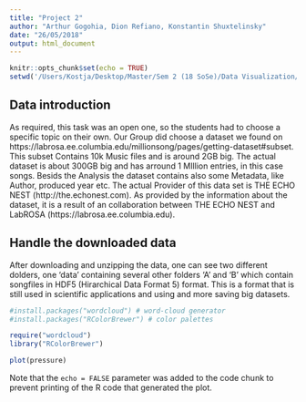 ```yaml
---
title: "Project 2"
author: "Arthur Gogohia, Dion Refiano, Konstantin Shuxtelinsky"
date: "26/05/2018"
output: html_document
---
```


```r
knitr::opts_chunk$set(echo = TRUE)
setwd('/Users/Kostja/Desktop/Master/Sem 2 (18 SoSe)/Data Visualization/Tasks/DV_Project_2/data')
```

## Data introduction
As required, this task was an open one, so the students had to choose a specific topic on their own. Our Group did choose a dataset we found on https://labrosa.ee.columbia.edu/millionsong/pages/getting-dataset#subset. This subset Contains 10k Music files and is around 2GB big. The actual dataset is about 300GB big and has arround 1 MIllion entries, in this case songs. Besids the Analysis the dataset contains also some Metadata, like Author, produced year etc. The actual Provider of this data set is THE ECHO NEST (http://the.echonest.com). As provided by the information about the dataset, it is a result of an collaboration between THE ECHO NEST and LabROSA (https://labrosa.ee.columbia.edu). 

## Handle the downloaded data
After downloading and unzipping the data, one can see two different dolders, one 'data' containing several other folders 'A' and 'B' which contain songfiles in HDF5 (Hirarchical Data Format 5) format. This is a format that is still used in scientific applications and using and more saving big datasets.

```r
#install.packages("wordcloud") # word-cloud generator
#install.packages("RColorBrewer") # color palettes

require("wordcloud")
library("RColorBrewer")

```


```r
plot(pressure)
```

Note that the `echo = FALSE` parameter was added to the code chunk to prevent printing of the R code that generated the plot.
